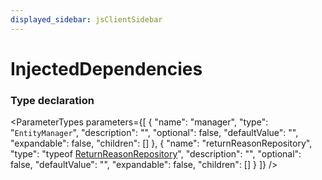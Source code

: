 ```yaml
---
displayed_sidebar: jsClientSidebar
---
```



# InjectedDependencies

### Type declaration

<ParameterTypes parameters={[
  {
    "name": "manager",
    "type": "`EntityManager`",
    "description": "",
    "optional": false,
    "defaultValue": "",
    "expandable": false,
    "children": []
  },
  {
    "name": "returnReasonRepository",
    "type": "typeof [ReturnReasonRepository](../../modules/internal.mdx#returnreasonrepository)",
    "description": "",
    "optional": false,
    "defaultValue": "",
    "expandable": false,
    "children": []
  }
]} />
